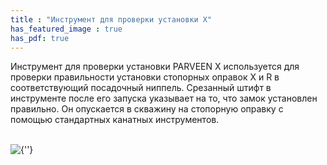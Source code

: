 ```yaml
---
title : "Инструмент для проверки установки X"
has_featured_image : true
has_pdf: true
---
```


Инструмент для проверки установки PARVEEN X используется для проверки правильности установки стопорных оправок X и R в соответствующий посадочный ниппель. Срезанный штифт в инструменте после его запуска указывает на то, что замок установлен правильно. Он опускается в скважину на стопорную оправку с помощью стандартных канатных инструментов.

<br />
<Image src={image} alt={''} />